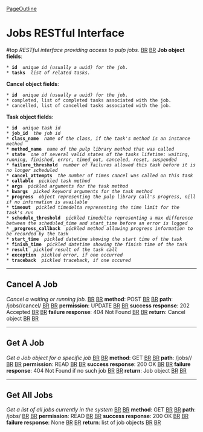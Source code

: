 [[PageOutline]]
= Jobs RESTful Interface = #top
''RESTful interface providing access to pulp jobs.'' [[BR]]
[[BR]]
'''Job object fields''': 
 * '''id''' <str> ''unique id (usually a uuid) for the job.''
 * '''tasks''' <list of Task> ''list of related tasks.''
'''Cancel object fields''': 
 * '''id''' <str> ''unique id (usually a uuid) for the job.''
 * completed, list of completed tasks associated with the job.
 * cancelled, list of cancelled tasks associated with the job.
'''Task object fields''': 
 * '''id''' <str> ''unique task id''
 * '''job_id''' <str> ''the job id''
 * '''class_name''' <str> ''name of the class, if the task's method is an instance method''
 * '''method_name''' <str> ''name of the pulp library method that was called''
 * '''state''' <str> ''one of several valid states of the tasks lifetime: waiting, running, finished, error, timed_out, canceled, reset, suspended''
 * '''failure_threshold''' <int> ''number of failures allowed this task before it is no longer scheduled''
 * '''cancel_attempts''' <int> ''the number of times cancel was called on this task''
 * '''callable''' <str> ''pickled task method''
 * '''args''' <str> ''pickled arguments for the task method''
 * '''kwargs''' <str> ''picked keyword arguments for the task method''
 * '''progress''' <object or nil> ''object representing the pulp library call's progress, nill if no information is available''
 * '''timeout''' <str> ''pickled timedelta representing the time limit for the task's run''
 * '''schedule_threshold''' <str> ''pickled timedelta representing a max difference between the scheduled_time and start_time before an error is logged''
 * '''_progress_callback''' <str> ''pickled method allowing progress information to be recorded by the task''
 * '''start_time''' <str> ''pickled datetime showing the start time of the task''
 * '''finish_time''' <str> ''pickled datetime showing the finish time of the task''
 * '''result''' <str> ''pickled result of the task call''
 * '''exception''' <str> ''pickled error, if one occurred''
 * '''traceback''' <str> ''pickled traceback, if one occured''

----

== Cancel A Job ==
''Cancel a waiting or running job.'' [[BR]]
[[BR]]
'''method''': POST [[BR]]
[[BR]]
'''path''': /jobs/<id>/cancel/ [[BR]]
[[BR]]
'''permission''': UPDATE [[BR]]
[[BR]]
'''success response''': 202 Accepted [[BR]]
[[BR]]
'''failure response''': 404 Not Found [[BR]]
[[BR]]
'''return''': Cancel object [[BR]]
[[BR]]

----

== Get A Job ==
''Get a Job object for a specific job'' [[BR]]
[[BR]]
'''method''': GET [[BR]]
[[BR]]
'''path''': /jobs/<id>/ [[BR]]
[[BR]]
'''permission''': READ [[BR]]
[[BR]]
'''success response''': 200 OK [[BR]]
[[BR]]
'''failure response''': 404 Not Found if no such job [[BR]]
[[BR]]
'''return''': Job object [[BR]]
[[BR]]

----

== Get All Jobs ==
''Get a list of all jobs currently in the system'' [[BR]]
[[BR]]
'''method''': GET [[BR]]
[[BR]]
'''path''': /jobs/ [[BR]]
[[BR]]
'''permission''': READ [[BR]]
[[BR]]
'''success response''': 200 OK [[BR]]
[[BR]]
'''failure response''': None [[BR]]
[[BR]]
'''return''': list of job objects [[BR]]
[[BR]]
